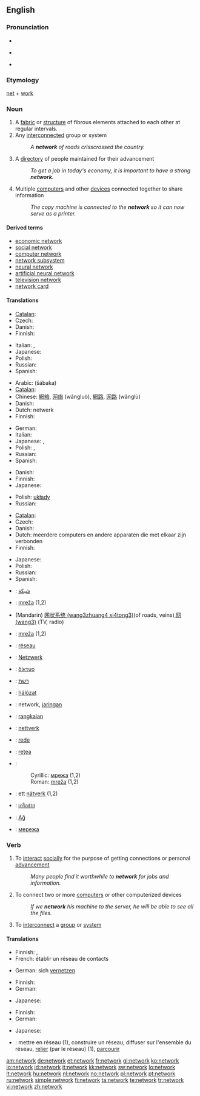 {{wikipedia}}
==English==

===Pronunciation===
* {{audio|en-us-network.ogg|Audio (US)}}
* {{a|UK}} {{IPA|/nɛtwɜːk/}}
* {{a|US}} {{IPA|/nɛtwɝk/}}

===Etymology===
[[net]] + [[work]]

===Noun===
{{en-noun}}

# A [[fabric]] or [[structure]] of fibrous elements attached to each other at regular intervals.
# Any [[interconnect]]ed group or system
#: ''A '''network''' of roads crisscrossed the country.''
# A [[directory]] of people maintained for their advancement
#: ''To get a job in today's economy, it is important to have a strong '''network'''.''
# Multiple [[computer]]s and other [[device]]s connected together to share information
#: ''The copy machine is connected to the '''network''' so it can now serve as a printer.''

====Derived terms====
* [[economic network]]
* [[social network]]
* [[computer network]]
* [[network subsystem]]
* [[neural network]]
* [[artificial neural network]]
* [[television network]]
* [[network card]]

====Translations====
{{trans-top|fabric or structure of fibrous elements}}
* [[Catalan]]: {{t-|ca|xarxa|f}}
* Czech: {{t-|cs|síť|f}}
* Danish: {{t-|da|net|n}}
* Finnish: {{t+|fi|verkko}}
{{trans-mid}}
* Italian: {{t|it|rete|f}}, {{t|it|reti|f|p}}
* Japanese: {{t|ja|編み目|tr=amime|sc=Jpan}}
* Polish: {{t+|pl|sieć|f}}
* Russian: {{t|ru|сеть|f|tr=s'et'|sc=Cyrl}}
* Spanish: {{t+|es|red|f}}
{{trans-bottom}}

{{trans-top|interconnected group or system}}
* Arabic: {{Arab|[[شبكة]]}} (šábaka)
* [[Catalan]]: {{t-|ca|xarxa|f}}
* Chinese: [[網絡]], [[网络]] (wǎngluò), [[網路]], [[网路]] (wǎnglù)
* Danish: {{t-|da|netværk|n}}
* Dutch: netwerk
* Finnish: {{t+|fi|verkko}}
{{trans-mid}}
* German: {{t|de|Netzwerk|n}}
* Italian: {{t|it|rete|f}}
* Japanese: {{t+|ja|ネットワーク|tr=nettowāku|sc=Jpan}}, {{t+|ja|網|tr=mō|sc=Jpan}}
* Polish: {{t+|pl|sieć|f}}, {{t+|pl|układ|m}}
* Russian: {{t|ru|сеть|f|tr=s'et'|sc=Cyrl}}
* Spanish: {{t+|es|red|f}}
{{trans-bottom}}

{{trans-top|directory of people}}
* Danish: {{t-|da|netværk|n}}
* Finnish: {{t-|fi|verkosto}}
* Japanese: {{t|ja|人脈|tr=jinmyaku|sc=Jpan}}
{{trans-mid}}
* Polish: [[układy]] {{p}}
* Russian: {{t|ru|связи|f|p|tr=sv'ázi|sc=Cyrl}}
{{trans-bottom}}

{{trans-top|multiple computers and other devices connected together}}
* [[Catalan]]: {{t-|ca|xarxa|f}}
* Czech: {{t-|cs|síť|f}}
* Danish: {{t-|da|netværk|n}}
* Dutch: meerdere computers en andere apparaten die met elkaar zijn verbonden
* Finnish: {{t+|fi|verkko}}
{{trans-mid}}
* Japanese: {{t+|ja|ネットワーク|tr=nettowāku|sc=Jpan}}
* Polish: {{t+|pl|sieć|f}}
* Russian: {{t|ru|сеть|f|tr=s'et'|sc=Cyrl}}
* Spanish: {{t+|es|red|f}}
{{trans-bottom}}

{{checktrans-top}}
* {{ttbc|Arabic}}: [[شبكة]]
* {{ttbc|Bosnian}}: [[mreža#Bosnian|mreža]] {{f}} (1,2)
* {{ttbc|Chinese}} (Mandarin) [[网状系统 (wang3zhuang4 xi4tong3)]](of roads, veins),[[网 (wang3)]] (TV, radio)
* {{ttbc|Croatian}}: [[mreža#Croatian|mreža]] {{f}} (1,2)
* {{ttbc|French}}: [[réseau]]
* {{ttbc|German}}: [[Netzwerk]] {{n}}
* {{ttbc|Greek}}: [[δίκτυο]] {{n}}
* {{ttbc|Hebrew}}: [[רשת]] {{f}}
* {{ttbc|Hungarian}}: [[hálózat]]
{{checktrans-mid}}
* {{ttbc|Indonesian}}: network, [[jaring]]an
* {{ttbc|Malay}}: [[rangkai]]an
* {{ttbc|Norwegian}}: [[nettverk]]
* {{ttbc|Portuguese}}: [[rede]]
* {{ttbc|Romanian}}: [[reţea]] {{f}}
* {{ttbc|Serbian}}:
*: Cyrillic: [[мрежа#Serbian|мрежа]] {{f}} (1,2)
*: Roman: [[mreža#Serbian|mreža]] {{f}} (1,2)
* {{ttbc|Swedish}}: ett [[nätverk]] (1,2)
* {{ttbc|Thai}}: [[เครือข่าย]]
* {{ttbc|Turkish}}: [[Ağ]]
* {{ttbc|Ukrainian}}: [[мережа]] {{f}}
{{checktrans-bottom}}

===Verb===
{{en-verb|network|ing}}

# {{intransitive}} To [[interact]] [[social]]ly for the purpose of getting connections or personal [[advance]]ment
#: ''Many people find it worthwhile to '''network''' for jobs and information.''
# {{transitive}} To connect two or more [[computer]]s or other computerized devices
#: ''If we '''network''' his machine to the server, he will be able to see all the files.''
# {{transitive}} To [[interconnect]] a [[group]] or [[system]]

====Translations====
{{trans-top|interact socially}}
* Finnish: {{t|fi|verkottua}}, {{t|fi|verkostoitua}}
* French: établir un réseau de contacts
{{trans-mid}}
* German: sich [[vernetzen]]
{{trans-bottom}}

{{trans-top|to connect two or more computers or other computerized devices}}
* Finnish: {{t|fi|verkottaa}}
* German: {{t-|de|vernetzen}}
{{trans-mid}}
* Japanese: {{t|ja|ネットに接続する|tr=netto ni setsuzoku suru|sc=Jpan}}
{{trans-bottom}}

{{trans-top|to interconnect a group or system}}
* Finnish: {{t|fi|verkottaa}}
* German: {{t-|de|vernetzen}}
{{trans-mid}}
* Japanese: {{t|ja|系統を組む|tr=kētō wo kumu|sc=Jpan}}
{{trans-bottom}}

{{checktrans-top}}
* {{ttbc|French}}: mettre en réseau (1), construire un réseau, diffuser sur l'ensemble du réseau, [[relier]] (par le réseau) (1), [[parcourir]]
{{checktrans-bottom}}

[[am:network]]
[[de:network]]
[[et:network]]
[[fr:network]]
[[gl:network]]
[[ko:network]]
[[io:network]]
[[id:network]]
[[it:network]]
[[kk:network]]
[[sw:network]]
[[lo:network]]
[[lt:network]]
[[hu:network]]
[[nl:network]]
[[no:network]]
[[pl:network]]
[[pt:network]]
[[ru:network]]
[[simple:network]]
[[fi:network]]
[[ta:network]]
[[te:network]]
[[tr:network]]
[[vi:network]]
[[zh:network]]